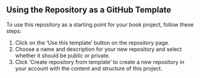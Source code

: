 ## Using the Repository as a GitHub Template {.unnumbered}

To use this repository as a starting point for your book project, follow these steps:

1. Click on the 'Use this template' button on the repository page.
2. Choose a name and description for your new repository and select whether it should be public or private.
3. Click 'Create repository from template' to create a new repository in your account with the content and structure of this project.

